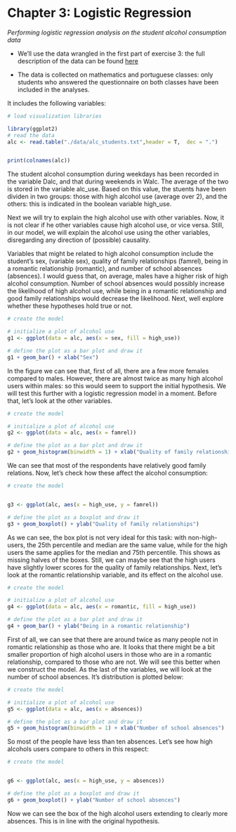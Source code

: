 # Chapter 3: Logistic Regression

*Performing logistic regression analysis on the student alcohol consumption data*


- We'll use the data wrangled in the first part of exercise 3: the full description of the data can be found [here](https://archive.ics.uci.edu/ml/datasets/STUDENT+ALCOHOL+CONSUMPTION)


- The data is collected on mathematics and portuguese classes: only students who answered the questionnaire on both classes have been included in the analyses.

It includes the following variables:


```r

# load visualization libraries

library(ggplot2)
# read the data
alc <- read.table("./data/alc_students.txt",header = T,  dec = ".")


print(colnames(alc))

```
 
 The student alcohol consumption during weekdays has been recorded in the variable Dalc, and that during weekends in Walc. The average of the two is stored in the variable alc_use. Based on this value, the stuents have been dividen in two groups: those with high alcohol use (average over 2), and the others: this is indicated in the boolean variable high_use.
 
 Next we will try to explain the high alcohol use with other variables. Now, it is not clear if he other variables cause high alcohol use, or vice versa. Still, in our model, we will explain the alcohol use using the other variables, disregarding any direction of (possible) causality. 
 
 Variables that might be related to high alcohol consumption include the student's sex, (variable sex), quality of family relationships (famrel), being in a romantic relationship (romantic), and number of school absences (absences). I would guess that, on average, males have a higher risk of high alcohol consumption. Number of school absences would possibly increase the likelihood of high alcohol use, while being in a romantic relationship and good family relationships would decrease the likelihood. Next, well explore whether these hypotheses hold true or not. 
 
 
```r
# create the model

# initialize a plot of alcohol use
g1 <- ggplot(data = alc, aes(x = sex, fill = high_use))

# define the plot as a bar plot and draw it
g1 + geom_bar() + xlab("Sex")

```
 
 In the figure we can see that, first of all, there are a few more females compared to males. However, there are almost twice as many high alcohol users within males: so this would seem to support the initial hypothesis. We will test this further with a logistic regression model in a moment. Before that, let's look at the other variables. 
 
```r
# create the model

# initialize a plot of alcohol use
g2 <- ggplot(data = alc, aes(x = famrel))

# define the plot as a bar plot and draw it
g2 + geom_histogram(binwidth = 1) + xlab("Quality of family relationships")

```
 
 We can see that most of the respondents have relatively good family relations. Now, let's check how these affect the alcohol consumption: 
 
```r
# create the model


g3 <- ggplot(alc, aes(x = high_use, y = famrel))

# define the plot as a boxplot and draw it
g3 + geom_boxplot() + ylab("Quality of family relationships")


```
 
 As we can see, the box plot is not very ideal for this task: with non-high-users, the 25th percentile and median are the same value, while for the high users the same applies for the median and 75th percentile. This shows as missing halves of the boxes. Still, we can maybe see that the high users have slightly lower scores for the quality of family relationships. Next, let's look at the romantic relationship variable, and its effect on the alcohol use.

```r
# create the model

# initialize a plot of alcohol use
g4 <- ggplot(data = alc, aes(x = romantic, fill = high_use))

# define the plot as a bar plot and draw it
g4 + geom_bar() + ylab("Being in a romantic relationship")

```

First of all, we can see that there are around twice as many people not in romantic relationship as those who are. It looks that there might be a bit smaller proportion of high alcohol users in those who are in a romantic relationship, compared to those who are not. We will see this better when we construct the model. As the last of the variables, we will look at the number of school absences. It's distribution is plotted below:

```r
# create the model

# initialize a plot of alcohol use
g5 <- ggplot(data = alc, aes(x = absences))

# define the plot as a bar plot and draw it
g5 + geom_histogram(binwidth = 1) + xlab("Number of school absences")

```
 
So most of the people have less than ten absences. Let's see how high alcohols users compare to others in this respect:
 
```r
# create the model


g6 <- ggplot(alc, aes(x = high_use, y = absences))

# define the plot as a boxplot and draw it
g6 + geom_boxplot() + ylab("Number of school absences")


```

Now we can see the box of the high alcohol users extending to clearly more absences. This is in line with the original hypothesis.

 